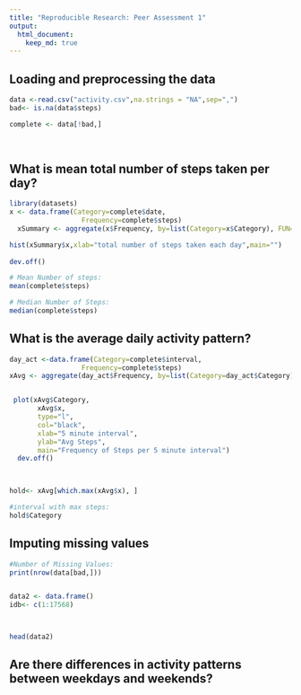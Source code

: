 ```yaml
---
title: "Reproducible Research: Peer Assessment 1"
output: 
  html_document:
    keep_md: true
---
```



## Loading and preprocessing the data
```r

data <-read.csv("activity.csv",na.strings = "NA",sep=",")
bad<- is.na(data$steps)

complete <- data[!bad,]
 
   
```


## What is mean total number of steps taken per day?
```r
library(datasets)
x <- data.frame(Category=complete$date, 
                  Frequency=complete$steps)
  xSummary <- aggregate(x$Frequency, by=list(Category=x$Category), FUN=sum)

hist(xSummary$x,xlab="total number of steps taken each day",main="")
  
dev.off()

# Mean Number of steps:
mean(complete$steps)

# Median Number of Steps:
median(complete$steps)
```
## What is the average daily activity pattern?
```r

day_act <-data.frame(Category=complete$interval, 
                  Frequency=complete$steps)
xAvg <- aggregate(day_act$Frequency, by=list(Category=day_act$Category), FUN=mean)


 plot(xAvg$Category,
       xAvg$x,        
       type="l",
       col="black", 
       xlab="5 minute interval", 
       ylab="Avg Steps", 
       main="Frequency of Steps per 5 minute interval")
  dev.off()
  


hold<- xAvg[which.max(xAvg$x), ]

#interval with max steps:
hold$Category
```
## Imputing missing values
```r

#Number of Missing Values:
print(nrow(data[bad,]))


data2 <- data.frame()
idb<- c(1:17568)



head(data2)

```

## Are there differences in activity patterns between weekdays and weekends?
